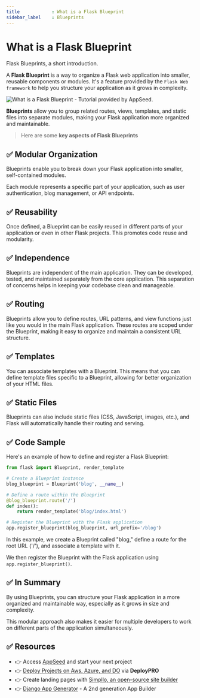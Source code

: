 ```yaml
---
title            : What is a Flask Blueprint
sidebar_label    : Blueprints
---
```


# What is a Flask Blueprint

<SubHeading>Flask Blueprints, a short introduction.</SubHeading>

A **Flask Blueprint** is a way to organize a Flask web application into smaller, reusable components or modules. 
It's a feature provided by the `Flask Web framework` to help you structure your application as it grows in complexity. 

![What is a Flask Blueprint - Tutorial provided by AppSeed.](https://user-images.githubusercontent.com/51070104/268566349-c41e65a5-2ab9-4b54-8cbc-350ab6da746c.png)

**Blueprints** allow you to group related routes, views, templates, and static files into separate modules, making your Flask application more organized and maintainable.

> Here are some **key aspects of Flask Blueprints**

## ✅ **Modular Organization** 

Blueprints enable you to break down your Flask application into smaller, self-contained modules. 

Each module represents a specific part of your application, such as user authentication, blog management, or API endpoints.

## ✅ **Reusability** 

Once defined, a Blueprint can be easily reused in different parts of your application or even in other Flask projects. This promotes code reuse and modularity.

## ✅ **Independence** 

Blueprints are independent of the main application. They can be developed, tested, and maintained separately from the core application. This separation of concerns helps in keeping your codebase clean and manageable.

## ✅ **Routing** 

Blueprints allow you to define routes, URL patterns, and view functions just like you would in the main Flask application. These routes are scoped under the Blueprint, making it easy to organize and maintain a consistent URL structure.

## ✅ **Templates** 

You can associate templates with a Blueprint. This means that you can define template files specific to a Blueprint, allowing for better organization of your HTML files.

## ✅ **Static Files** 

Blueprints can also include static files (CSS, JavaScript, images, etc.), and Flask will automatically handle their routing and serving.

## ✅ **Code Sample** 

Here's an example of how to define and register a Flask Blueprint:

```python
from flask import Blueprint, render_template

# Create a Blueprint instance
blog_blueprint = Blueprint('blog', __name__)

# Define a route within the Blueprint
@blog_blueprint.route('/')
def index():
    return render_template('blog/index.html')

# Register the Blueprint with the Flask application
app.register_blueprint(blog_blueprint, url_prefix='/blog')
```

In this example, we create a Blueprint called "blog," define a route for the root URL ('/'), and associate a template with it. 

We then register the Blueprint with the Flask application using `app.register_blueprint()`.

## ✅ In Summary 

By using Blueprints, you can structure your Flask application in a more organized and maintainable way, especially as it grows in size and complexity. 

This modular approach also makes it easier for multiple developers to work on different parts of the application simultaneously.

## ✅ Resources 

- 👉 Access [AppSeed](https://appseed.us/) and start your next project
- 👉 [Deploy Projects on Aws, Azure, and DO](https://www.docs.deploypro.dev/) via **DeployPRO**
- 👉 Create landing pages with [Simpllo, an open-source site builder](https://www.simpllo.com/)
- 👉 [Django App Generator](https://app-generator.dev/django/) - A 2nd generation App Builder
